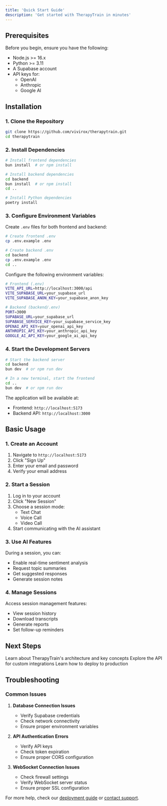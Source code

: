 ```yaml
---
title: 'Quick Start Guide'
description: 'Get started with TherapyTrain in minutes'
---
```


## Prerequisites

Before you begin, ensure you have the following:

- Node.js >= 16.x
- Python >= 3.11
- A Supabase account
- API keys for:
  - OpenAI
  - Anthropic
  - Google AI

## Installation

### 1. Clone the Repository

```bash
git clone https://github.com/vivirox/therapytrain.git
cd therapytrain
```

### 2. Install Dependencies

```bash
# Install frontend dependencies
bun install  # or npm install

# Install backend dependencies
cd backend
bun install  # or npm install
cd ..

# Install Python dependencies
poetry install
```

### 3. Configure Environment Variables

Create `.env` files for both frontend and backend:

```bash
# Create frontend .env
cp .env.example .env

# Create backend .env
cd backend
cp .env.example .env
cd ..
```

Configure the following environment variables:

```bash
# Frontend (.env)
VITE_API_URL=http://localhost:3000/api
VITE_SUPABASE_URL=your_supabase_url
VITE_SUPABASE_ANON_KEY=your_supabase_anon_key

# Backend (backend/.env)
PORT=3000
SUPABASE_URL=your_supabase_url
SUPABASE_SERVICE_KEY=your_supabase_service_key
OPENAI_API_KEY=your_openai_api_key
ANTHROPIC_API_KEY=your_anthropic_api_key
GOOGLE_AI_API_KEY=your_google_ai_api_key
```

### 4. Start the Development Servers

```bash
# Start the backend server
cd backend
bun dev  # or npm run dev

# In a new terminal, start the frontend
cd ..
bun dev  # or npm run dev
```

The application will be available at:
- Frontend: `http://localhost:5173`
- Backend API: `http://localhost:3000`

## Basic Usage

### 1. Create an Account

1. Navigate to `http://localhost:5173`
2. Click "Sign Up"
3. Enter your email and password
4. Verify your email address

### 2. Start a Session

1. Log in to your account
2. Click "New Session"
3. Choose a session mode:
   - Text Chat
   - Voice Call
   - Video Call
4. Start communicating with the AI assistant

### 3. Use AI Features

During a session, you can:
- Enable real-time sentiment analysis
- Request topic summaries
- Get suggested responses
- Generate session notes

### 4. Manage Sessions

Access session management features:
- View session history
- Download transcripts
- Generate reports
- Set follow-up reminders

## Next Steps

<CardGroup>
  <Card
    title="Core Concepts"
    icon="book"
    href="/core/architecture"
  >
    Learn about TherapyTrain's architecture and key concepts
  </Card>
  <Card
    title="API Documentation"
    icon="code"
    href="/api-reference/introduction"
  >
    Explore the API for custom integrations
  </Card>
  <Card
    title="Deployment Guide"
    icon="server"
    href="/deployment/requirements"
  >
    Learn how to deploy to production
  </Card>
</CardGroup>

## Troubleshooting

### Common Issues

1. **Database Connection Issues**
   - Verify Supabase credentials
   - Check network connectivity
   - Ensure proper environment variables

2. **API Authentication Errors**
   - Verify API keys
   - Check token expiration
   - Ensure proper CORS configuration

3. **WebSocket Connection Issues**
   - Check firewall settings
   - Verify WebSocket server status
   - Ensure proper SSL configuration

For more help, check our [deployment guide](/deployment/requirements) or [contact support](mailto:support@therapytrain.ai).
